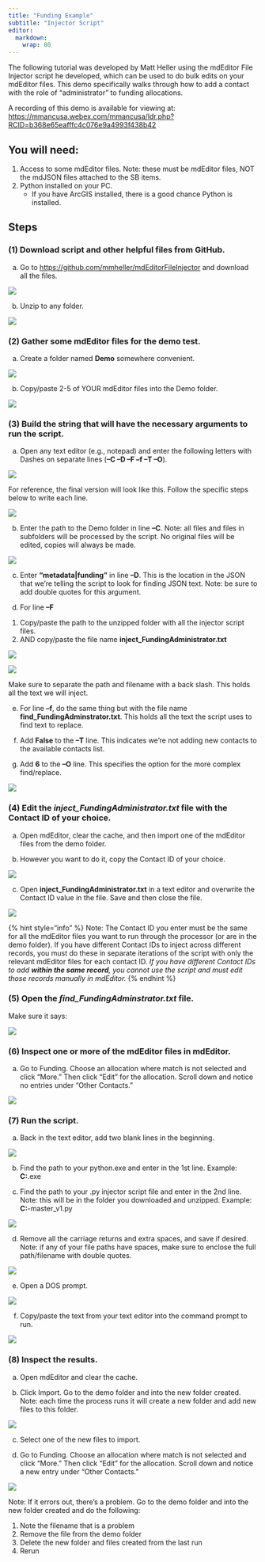 ```yaml
---
title: "Funding Example"
subtitle: "Injector Script"
editor: 
  markdown: 
    wrap: 80
---
```


The following tutorial was developed by Matt Heller using the mdEditor File
Injector script he developed, which can be used to do bulk edits on your
mdEditor files. This demo specifically walks through how to add a contact with
the role of "administrator" to funding allocations.

A recording of this demo is available for viewing at:
<https://mmancusa.webex.com/mmancusa/ldr.php?RCID=b368e65eafffc4c076e9a4993f438b42>

## You will need:

1.  Access to some mdEditor files. Note: these must be mdEditor files, NOT the
    mdJSON files attached to the SB items.
2.  Python installed on your PC.
    -   If you have ArcGIS installed, there is a good chance Python is
        installed.

## Steps

### (1) Download script and other helpful files from GitHub.

a.  Go to <https://github.com/mmheller/mdEditorFileInjector> and download all
    the files.

![](../../assets/injector_download_script_1.png)

b.  Unzip to any folder.

![](../../assets/injector_unzip_1.png)

### (2) Gather some mdEditor files for the demo test.

a.  Create a folder named **Demo** somewhere convenient.

![](../../assets/injector_demo_folder.png)

b.  Copy/paste 2-5 of YOUR mdEditor files into the Demo folder.

![](../../assets/injector_demo_files.png)

### (3) Build the string that will have the necessary arguments to run the script.

a.  Open any text editor (e.g., notepad) and enter the following letters with
    Dashes on separate lines (**–C –D –F –f –T –O**).

![](../../assets/injector_script_1.png)

For reference, the final version will look like this. Follow the specific steps
below to write each line.

![](../../assets/injector_script_2_1.png)

b.  Enter the path to the Demo folder in line **–C**. Note: all files and files
    in subfolders will be processed by the script. No original files will be
    edited, copies will always be made.

![](../../assets/injector_demo_path_paste.png)

c.  Enter **“metadata\|funding”** in line **–D**. This is the location in the
    JSON that we’re telling the script to look for finding JSON text. Note: be
    sure to add double quotes for this argument.

d.  For line **–F**

```{=html}
<!-- -->
```
1.  Copy/paste the path to the unzipped folder with all the injector script
    files.
2.  AND copy/paste the file name **inject_FundingAdministrator.txt**

![](../../assets/injector_copy_path.png)

![](../../assets/injector_copy_filename.png)

Make sure to separate the path and filename with a back slash. This holds all
the text we will inject.

e.  For line **–f**, do the same thing but with the file name
    **find_FundingAdminstrator.txt**. This holds all the text the script uses to
    find text to replace.

f.  Add **False** to the **–T** line. This indicates we’re not adding new
    contacts to the available contacts list.

g.  Add **6** to the **–O** line. This specifies the option for the more complex
    find/replace.

![](../../assets/injector_script_2.png)

### (4) Edit the *inject_FundingAdministrator.txt* file with the Contact ID of your choice.

a.  Open mdEditor, clear the cache, and then import one of the mdEditor files
    from the demo folder.

b.  However you want to do it, copy the Contact ID of your choice.

![](../../assets/injector_contactid.png)

c.  Open **inject_FundingAdministrator.txt** in a text editor and overwrite the
    Contact ID value in the file. Save and then close the file.

![](../../assets/injector_contactid_save.png)

{% hint style="info" %} Note: The Contact ID you enter must be the same for all
the mdEditor files you want to run through the processor (or are in the demo
folder). If you have different Contact IDs to inject across different records,
you must do these in separate iterations of the script with only the relevant
mdEditor files for each contact ID. *If you have different Contact IDs to add
**within the same record**, you cannot use the script and must edit those
records manually in mdEditor.* {% endhint %}

### (5) Open the *find_FundingAdminstrator.txt* file.

Make sure it says:

![](../../assets/injector_matchingfalse.png)

### (6) Inspect one or more of the mdEditor files in mdEditor.

a.  Go to Funding. Choose an allocation where match is not selected and click
    "More." Then click "Edit" for the allocation. Scroll down and notice no
    entries under “Other Contacts.”

![](../../assets/injector_othercontacts_none.png)

### (7) Run the script.

a.  Back in the text editor, add two blank lines in the beginning.

![](../../assets/injector_script_blanklines.png)

b.  Find the path to your python.exe and enter in the 1st line. Example:
    **C:**\Python27\ArcGISx6410.6\python.exe

c.  Find the path to your .py injector script file and enter in the 2nd line.
    Note: this will be in the folder you downloaded and unzipped. Example:
    **C:**\Temp\mdEditorFileInjector-master\mdEditorFileInjector\_v1.py

![](../../assets/injector_script_4.png)

d.  Remove all the carriage returns and extra spaces, and save if desired. Note:
    if any of your file paths have spaces, make sure to enclose the full
    path/filename with double quotes.

![](../../assets/injector_script_5.png)

e.  Open a DOS prompt.

![](../../assets/injector_dosprompt_1.png)

f.  Copy/paste the text from your text editor into the command prompt to run.

![](../../assets/injector_dos_paste_1.png)

### (8) Inspect the results.

a.  Open mdEditor and clear the cache.

b.  Click Import. Go to the demo folder and into the new folder created. Note:
    each time the process runs it will create a new folder and add new files to
    this folder.

![](../../assets/injector_newfiles_1.png)

c.  Select one of the new files to import.

d.  Go to Funding. Choose an allocation where match is not selected and click
    "More." Then click "Edit" for the allocation. Scroll down and notice a new
    entry under “Other Contacts.”

![](../../assets/injector_othercontacts_updated.png)

Note: If it errors out, there’s a problem. Go to the demo folder and into the
new folder created and do the following:

1.  Note the filename that is a problem
2.  Remove the file from the demo folder
3.  Delete the new folder and files created from the last run
4.  Rerun
